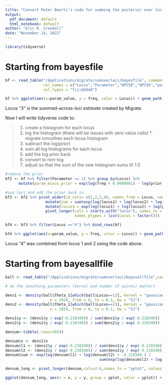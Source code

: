 ```yaml
---
title: "Convert Peter Beerli's code for summing the posterior over loci into R"
output:
  pdf_document: default
  html_notebook: default
author: "Eric D. Crandall"
date: "November 14, 2022"
---
```


```r
library(tidyverse)
```


# Starting from bayesfile



```r
bf <- read_table("/Applications/migrate/sumoverloci/bayesfile", comment = "#",
                 col_names = c("Locus","Parameter","HPC50","HPC95","param_value","count","freq","cumulative_freq","prior_freq"), 
                 col_types = "fiiiddddd")

bf %>% ggplot(aes(x=param_value, y = freq, color = Locus)) + geom_path() + scale_color_discrete() + facet_wrap(vars(Parameter), scales = "free")

```

Locus "3" is the summed-across-loci estimate created by Migrate.


Now I will write tidyverse code to:

> 1. create a histogram for each locus
2. log the histogram (there will be issues with zero value cells)
*. migrate smoothes each locus histogram
3. subtract the log(prior)
4. sum all log histograms for each locus
5. add the log prior back
6. convert to non-log
7. adjust so that the sum of the new histogram sums t0 1.0


```r

#remove the prior
bf2 <- bf %>% filter(Parameter == 1) %>% group_by(Locus) %>% 
      mutate(param_minus_prior = exp(log(freq + 0.0000001) - log(prior_freq + 0.0000001)) / sum(freq))

#sum loci and add the prior back in
bf3 <- bf2 %>% pivot_wider(id_cols= c(1,2,5,9), names_from = Locus, names_prefix = "locus", values_from = param_minus_prior) %>% 
                  mutate(sum = sum(exp(log(locus1) + log(locus2) + log(prior_freq)))) %>% 
                  mutate(locus4 = exp(log(locus1) + log(locus2) + log(prior_freq))/sum) %>% 
                  pivot_longer(cols = starts_with("locus"), names_to = "Locus", names_prefix = "locus", values_to = "freq",
                               names_ptypes = list(Locus = factor()))

bf4 <- bf3 %>% filter(Locus =="4") %>% bind_rows(bf)

bf4 %>% ggplot(aes(x=param_value, y = freq, color = Locus)) + geom_path() + scale_color_discrete() + facet_wrap(vars(Parameter), scales = "free")
```

Locus "4" was combined from locus 1 and 2 using the code above.

# Starting from bayesallfile

```r
ball <- read_table("/Applications/migrate/sumoverloci/bayesallfile",comment = "#")

# do the smoothing parameters (kernel and number of points) matter?

dens1 <- density(ball$Theta_1[which(ball$Locus==1)], kernel = "gaussian", 
                    n = 1024, from = 0, to = 0.1, bw = "SJ")
dens2 <- density(ball$Theta_1[which(ball$Locus==2)], kernel = "gaussian",
                    n = 1024, from = 0, to = 0.1, bw = "SJ")

dens1$y <- (dens1$y / exp(-9.210340)) / sum(dens1$y / exp(-9.210340))
dens2$y <- (dens2$y / exp(-9.210340)) / sum(dens2$y / exp(-9.210340))

densum<-tibble(.rows=1024)

densum$x <- dens1$x
densum$l1 <- (dens1$y / exp(-9.210340)) / sum(dens1$y / exp(-9.210340))
densum$l2 <- (dens2$y / exp(-9.210340)) / sum(dens2$y / exp(-9.210340))
densum$sum <- exp(log(densum$l1) + log(densum$l2) + -9.210340 ) / 
                                          sum(exp(log(densum$l2) + log(densum$l2) + -9.210340 ))

densum_long <- pivot_longer(densum,cols=2:4,names_to = "yplot", values_to = "y")

ggplot(densum_long, aes(x = x, y = y, group = yplot, color = yplot)) + geom_line()

```


